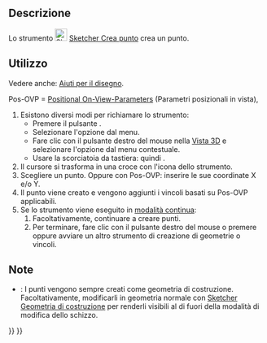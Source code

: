 <languages/>

{{Docnav/it
|[[Sketcher_StopOperation/it|Interrompi l'operazione]]
|[[Sketcher_CreatePolyline/it|Polilinea]]
|[[Sketcher_Workbench/it|Sketcher]]
|IconL=Sketcher_StopOperation.svg
|IconR=Sketcher_CreatePolyline.svg
|IconC=Workbench_Sketcher.svg
}}

{{GuiCommand/it
|Name=Sketcher CreatePoint
|Name/it=Sketcher Crea punto
|MenuLocation=Schizzo → Geometrie Sketcher → Crea punto
|Workbenches=[[Sketcher_Workbench/it|Sketcher]]
|Shortcut={{KEY|G}} {{KEY|Y}}
}}

<span id="Description"></span>
==Descrizione==

Lo strumento [[Image:Sketcher_CreatePoint.svg|24px]] [[Sketcher_CreatePoint/it|Sketcher Crea punto]] crea un punto.

<span id="Usage"></span>
==Utilizzo==

Vedere anche: [[Sketcher_Workbench/it#Drawing_aids|Aiuti per il disegno]].

Pos-OVP = [[Sketcher_Preferences/it#Generale|Positional On-View-Parameters]] (Parametri posizionali in vista), {{Version/it|1.0}}

# Esistono diversi modi per richiamare lo strumento:
#* Premere il pulsante {{Button|[[Image:Sketcher_CreatePoint.svg|16px]] [[Sketcher_CreatePoint/it|Crea punto]]}}.
#* Selezionare l'opzione {{MenuCommand|Schizzo → Geometrie Sketcher → [[Image:Sketcher_CreatePoint.svg|16px]] Crea punto}} dal menu.
#* Fare clic con il pulsante destro del mouse nella [[3D_view/it|Vista 3D]] e selezionare l'opzione {{MenuCommand|[[Image:Sketcher_CreatePoint.svg|16px]] Crea punto}} dal menu contestuale.
#* Usare la scorciatoia da tastiera: {{KEY|G}} quindi {{KEY|Y}}.
# Il cursore si trasforma in una croce con l'icona dello strumento.
# Scegliere un punto. Oppure con Pos-OVP: inserire le sue coordinate X e/o Y.
# Il punto viene creato e vengono aggiunti i vincoli basati su Pos-OVP applicabili.
# Se lo strumento viene eseguito in [[Sketcher_Workbench/it#Continue_modes|modalità continua]]:
## Facoltativamente, continuare a creare punti.
## Per terminare, fare clic con il pulsante destro del mouse o premere {{KEY|Esc}} oppure avviare un altro strumento di creazione di geometrie o vincoli.

<span id="Notes"></span>
==Note==

* {{VersionMinus/it|0.21}}: I punti vengono sempre creati come geometria di costruzione. Facoltativamente, modificarli in geometria normale con [[Sketcher_ToggleConstruction/it|Sketcher Geometria di costruzione]] per renderli visibili al di fuori della modalità di modifica dello schizzo.


{{Docnav/it
|[[Sketcher_StopOperation/it|Interrompi l'operazione]]
|[[Sketcher_CreatePolyline/it|Polilinea]]
|[[Sketcher_Workbench/it|Sketcher]]
|IconL=Sketcher_StopOperation.svg
|IconR=Sketcher_CreatePolyline.svg
|IconC=Workbench_Sketcher.svg
}}

{{Sketcher_Tools_navi{{#translation:}}}}
{{Userdocnavi{{#translation:}}}}